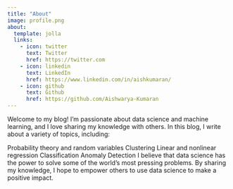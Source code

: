 ```yaml
---
title: "About"
image: profile.png
about:
  template: jolla
  links:
    - icon: twitter
      text: Twitter
      href: https://twitter.com
    - icon: linkedin
      text: LinkedIn
      href: https://www.linkedin.com/in/aishkumaran/
    - icon: github
      text: Github
      href: https://github.com/Aishwarya-Kumaran
---
```


Welcome to my blog! I'm passionate about data science and machine learning, and I love sharing my knowledge with others. In this blog, I write about a variety of topics, including:

Probability theory and random variables
Clustering
Linear and nonlinear regression
Classification
Anomaly Detection
I believe that data science has the power to solve some of the world's most pressing problems. By sharing my knowledge, I hope to empower others to use data science to make a positive impact.